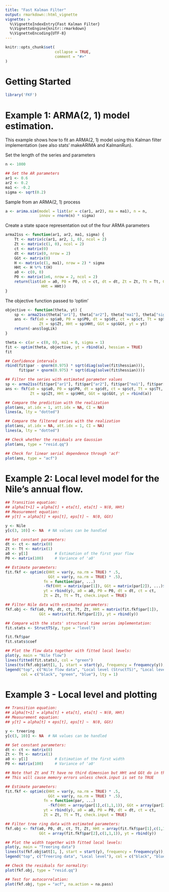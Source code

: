 ```yaml
---
title: "Fast Kalman Filter"
output: rmarkdown::html_vignette
vignette: >
  %\VignetteIndexEntry{Fast Kalman Filter}
  %\VignetteEngine{knitr::rmarkdown}
  %\VignetteEncoding{UTF-8}
---
```


```r
knitr::opts_chunk$set(
                      collapse = TRUE,
                      comment = "#>"
)
```
# Getting Started

```r
library('FKF')
```

# Example 1: ARMA(2, 1) model estimation.

This example shows how to fit an ARMA(2, 1) model using this Kalman filter
implementation (see also stats' makeARIMA and KalmanRun).

Set the length of the series and parameters

```r
n <- 1000

## Set the AR parameters
ar1 <- 0.6
ar2 <- 0.2
ma1 <- -0.2
sigma <- sqrt(0.2)
```

Sample from an ARMA(2, 1) process

```r
a <- arima.sim(model = list(ar = c(ar1, ar2), ma = ma1), n = n,
               innov = rnorm(n) * sigma)
```

Create a state space representation out of the four ARMA parameters

```r
arma21ss <- function(ar1, ar2, ma1, sigma) {
    Tt <- matrix(c(ar1, ar2, 1, 0), ncol = 2)
    Zt <- matrix(c(1, 0), ncol = 2)
    ct <- matrix(0)
    dt <- matrix(0, nrow = 2)
    GGt <- matrix(0)
    H <- matrix(c(1, ma1), nrow = 2) * sigma
    HHt <- H %*% t(H)
    a0 <- c(0, 0)
    P0 <- matrix(1e6, nrow = 2, ncol = 2)
    return(list(a0 = a0, P0 = P0, ct = ct, dt = dt, Zt = Zt, Tt = Tt, GGt = GGt,
                HHt = HHt))
}
```

The objective function passed to 'optim'
```r
objective <- function(theta, yt) {
    sp <- arma21ss(theta["ar1"], theta["ar2"], theta["ma1"], theta["sigma"])
    ans <- fkf(a0 = sp$a0, P0 = sp$P0, dt = sp$dt, ct = sp$ct, Tt = sp$Tt,
               Zt = sp$Zt, HHt = sp$HHt, GGt = sp$GGt, yt = yt)
    return(-ans$logLik)
}

theta <- c(ar = c(0, 0), ma1 = 0, sigma = 1)
fit <- optim(theta, objective, yt = rbind(a), hessian = TRUE)
fit
```

```r
## Confidence intervals
rbind(fit$par - qnorm(0.975) * sqrt(diag(solve(fit$hessian))),
      fit$par + qnorm(0.975) * sqrt(diag(solve(fit$hessian))))

## Filter the series with estimated parameter values
sp <- arma21ss(fit$par["ar1"], fit$par["ar2"], fit$par["ma1"], fit$par["sigma"])
ans <- fkf(a0 = sp$a0, P0 = sp$P0, dt = sp$dt, ct = sp$ct, Tt = sp$Tt,
           Zt = sp$Zt, HHt = sp$HHt, GGt = sp$GGt, yt = rbind(a))

## Compare the prediction with the realization
plot(ans, at.idx = 1, att.idx = NA, CI = NA)
lines(a, lty = "dotted")

## Compare the filtered series with the realization
plot(ans, at.idx = NA, att.idx = 1, CI = NA)
lines(a, lty = "dotted")

## Check whether the residuals are Gaussian
plot(ans, type = "resid.qq")

## Check for linear serial dependence through 'acf'
plot(ans, type = "acf")
```


# Example 2: Local level model for the Nile's annual flow.

```r
## Transition equation:
## alpha[t+1] = alpha[t] + eta[t], eta[t] ~ N(0, HHt)          
## Measurement equation:
## y[t] = alpha[t] + eps[t], eps[t] ~  N(0, GGt)

y <- Nile
y[c(3, 10)] <- NA  # NA values can be handled

## Set constant parameters:
dt <- ct <- matrix(0) 
Zt <- Tt <- matrix(1)
a0 <- y[1]            # Estimation of the first year flow 
P0 <- matrix(100)     # Variance of 'a0'

## Estimate parameters:
fit.fkf <- optim(c(HHt = var(y, na.rm = TRUE) * .5,
                   GGt = var(y, na.rm = TRUE) * .5),
                 fn = function(par, ...)
                 -fkf(HHt = matrix(par[1]), GGt = matrix(par[2]), ...)$logLik,
                 yt = rbind(y), a0 = a0, P0 = P0, dt = dt, ct = ct,
                 Zt = Zt, Tt = Tt, check.input = TRUE)

## Filter Nile data with estimated parameters:
fkf.obj <- fkf(a0, P0, dt, ct, Tt, Zt, HHt = matrix(fit.fkf$par[1]),
               GGt = matrix(fit.fkf$par[2]), yt = rbind(y))

## Compare with the stats' structural time series implementation:
fit.stats <- StructTS(y, type = "level")

fit.fkf$par
fit.stats$coef

## Plot the flow data together with fitted local levels:
plot(y, main = "Nile flow")
lines(fitted(fit.stats), col = "green")
lines(ts(fkf.obj$att[1, ], start = start(y), frequency = frequency(y)), col = "blue")
legend("top", c("Nile flow data", "Local level (StructTS)", "Local level (fkf)"),
       col = c("black", "green", "blue"), lty = 1)

```

# Example 3 - Local level and plotting

```r
## Transition equation:
## alpha[t+1] = alpha[t] + eta[t], eta[t] ~ N(0, HHt)
## Measurement equation:
## y[t] = alpha[t] + eps[t], eps[t] ~  N(0, GGt)

y <- treering
y[c(3, 10)] <- NA  # NA values can be handled

## Set constant parameters:
dt <- ct <- matrix(0)
Zt <- Tt <- matrix(1) 
a0 <- y[1]            # Estimation of the first width
P0 <- matrix(100)     # Variance of 'a0'

## Note that Zt and Tt have no third dimension but HHt and GGt do in the call below.
## This will cause memory errors unless check.input is set to TRUE

## Estimate parameters:
fit.fkf <- optim(c(HHt = var(y, na.rm = TRUE) * .5,
                   GGt = var(y, na.rm = TRUE) * .5),
                 fn = function(par, ...)
                   -fkf(HHt = array(par[1],c(1,1,1)), GGt = array(par[2],c(1,1,1)), ...)$logLik,
                 yt = rbind(y), a0 = a0, P0 = P0, dt = dt, ct = ct,
                 Zt = Zt, Tt = Tt, check.input = TRUE)

## Filter tree ring data with estimated parameters:
fkf.obj <- fkf(a0, P0, dt, ct, Tt, Zt, HHt = array(fit.fkf$par[1],c(1,1,1)),
               GGt = array(fit.fkf$par[2],c(1,1,1)), yt = rbind(y))

## Plot the width together with fitted local levels:
plot(y, main = "Treering data")
lines(ts(fkf.obj$att[1, ], start = start(y), frequency = frequency(y)), col = "blue")
legend("top", c("Treering data", "Local level"), col = c("black", "blue"), lty = 1)

## Check the residuals for normality:
plot(fkf.obj, type = "resid.qq")

## Test for autocorrelation:
plot(fkf.obj, type = "acf", na.action = na.pass)
```

